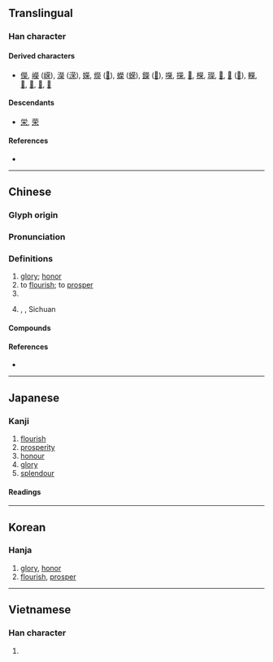 {{also|荣|栄}}
{{character info/new}}
==Translingual==
{{Han simplified forms|榮|栄|荣}}

===Han character===
{{Han char|rn=75|rad=木|as=10|sn=14|four=99904|canj=FFBD|ids=⿱𤇾木(GJKV),⿱𤇾朩(HT)}}

====Derived characters====
* [[儝]], [[嶸]] ([[嵘]]), [[濚]] ([[溁]]), [[嬫]], [[爃]] ([[𫞡]]), [[蠑]] ([[蝾]]), [[鑅]] ([[𨪪]]), [[㘇]], [[㩞]], [[𠓐]], [[𣞁]], [[𤪤]], [[𦆱]], [[𦾵]] ([[𦴇]]), [[𨏍]], [[𫮴]], [[𬄾]], [[𬧘]], [[𬷷]]

====Descendants====
* [[栄]], [[荣]]

====References====
* {{Han ref|kx=0544.170|dkj=15273|dj=0932.010|hdz=21269.080|uh=69AE|ud=27054|bh=BA61|bd=47713}}

----

==Chinese==
{{zh-forms|s=荣|alt=栄:calligraphic variant}}

===Glyph origin===
{{Han etym}}

===Pronunciation===
{{zh-pron
|m=róng
|c=wing4
|h=pfs=yùng;gd=iung2
|md=
|mn=êng
|mn-t=iong5
|w=
|mc=y
|oc=y
|cat=n,v,pn
}}

===Definitions===
{{zh-hanzi}}

# [[glory]]; [[honor]]
# to [[flourish]]; to [[prosper]]
# {{surname|lang=zh}}
# {{zh-div|縣}} {{w|Rong County, Sichuan|Rong County}}, {{w|Zigong}}, Sichuan

====Compounds====
{{zh-der|榮寵|榮達|榮光|榮歸|榮華|榮獲|榮枯|榮利|榮名|榮任|榮辱|榮升|榮退|榮銜|榮幸|榮耀|榮膺|榮譽|榮譽軍人|富貴榮華|光榮|尊榮|國家榮譽|共榮辱|哀榮|恩榮宴|夫貴妻榮|偷榮|引以為榮|向榮|得失榮枯|夫榮妻顯|夫榮妻貴|南榮|安富尊榮|光榮榜|晝錦榮歸|殊榮|朝榮夕滅|榮登|榮民節|榮名及親|榮顯|朝榮夕斃|榮譽學位|榮民|敷榮|榮宗耀祖|朝榮夕悴|欣欣向榮|浮榮|榮悴|榮祿|榮行|盛衰榮枯|死生榮辱|榮譽市民|盛衰榮辱|朝榮暮落|生榮死哀|枯榮|榮身|榮問|榮華富貴|榮諧伉儷|榮辱與共|榮譽榜|榮膺鶚薦|榮譽勛章|晝錦之榮|春榮|敝屣尊榮|繁榮|貪冒榮寵|雖敗猶榮|耀祖榮宗|虛榮|飛榮|貪榮慕利|鮮榮|衣錦榮歸|賣國求榮|衣錦之榮|顯榮|繁榮昌盛|賣主求榮|貪榮冒寵|虛榮心|賣友求榮|繁榮富強|顯祖榮宗}}

====References====
* {{thcwdq}}

----

==Japanese==
{{ja-kanji forms|栄|榮}}

===Kanji===
{{ja-kanji|grade=|rs=木10|shin=栄}}

# [[flourish]]
# [[prosperity]]
# [[honour]]
# [[glory]]
# [[splendour]]

====Readings====
{{ja-readings
|goon=よう<やう
|kanon=えい
|kun=さか-える<さか-ゆ, は-え<は-ゆ
}}

----

==Korean==

===Hanja===
{{ko-hanja|hangeul=영|eumhun=[[영화]] 영, [[명예]] 영, [[피]] 영|rv=yeong|mr=yŏng|y=yeng}}

# [[glory]], [[honor]]
# [[flourish]], [[prosper]]

----

==Vietnamese==

===Han character===
{{vi-hantu|[[vinh]], [[vang]], [[vành]], [[vểnh]], [[vênh]], [[vanh]], [[văng]]|rs=木10}}

# {{defn|lang=vi|sort=木10}}